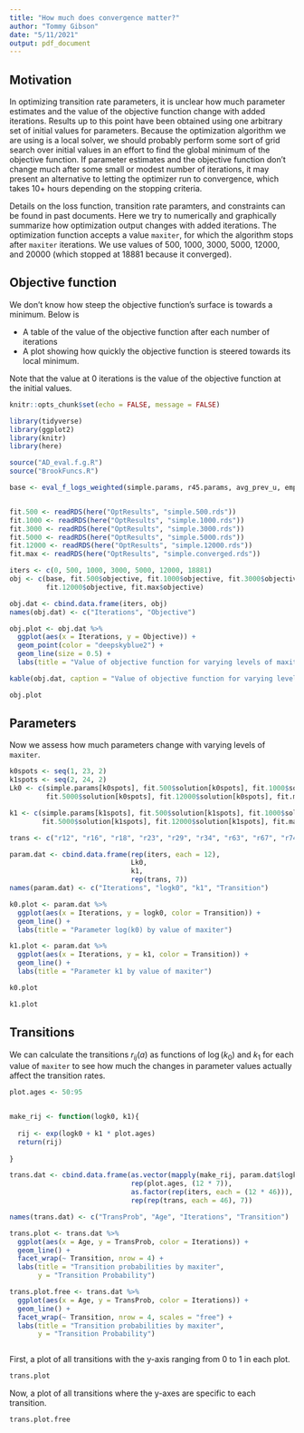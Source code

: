 ```yaml
---
title: "How much does convergence matter?"
author: "Tommy Gibson"
date: "5/11/2021"
output: pdf_document
---
```


## Motivation

In optimizing transition rate parameters, it is unclear how much parameter estimates and the value of the objective function change with added iterations. Results up to this point have been obtained using one arbitrary set of initial values for parameters. Because the optimization algorithm we are using is a local solver, we should probably perform some sort of grid search over initial values in an effort to find the global minimum of the objective function. If parameter estimates and the objective function don't change much after some small or modest number of iterations, it may present an alternative to letting the optimizer run to convergence, which takes 10+ hours depending on the stopping criteria. 

Details on the loss function, transition rate paramters, and constraints can be found in past documents. Here we try to numerically and graphically summarize how optimization output changes with added iterations. The optimization function accepts a value `maxiter`, for which the algorithm stops after `maxiter` iterations. We use values of 500, 1000, 3000, 5000, 12000, and 20000 (which stopped at 18881 because it converged).

## Objective function

We don't know how steep the objective function's surface is towards a minimum. Below is

- A table of the value of the objective function after each number of iterations
- A plot showing how quickly the objective function is steered towards its local minimum.

Note that the value at 0 iterations is the value of the objective function at the initial values.

```r

knitr::opts_chunk$set(echo = FALSE, message = FALSE)

```

```r

library(tidyverse)
library(ggplot2)
library(knitr)
library(here)

source("AD_eval.f.g.R")
source("BrookFuncs.R")

base <- eval_f_logs_weighted(simple.params, r45.params, avg_prev_u, empirical.incidence, w = 1)


fit.500 <- readRDS(here("OptResults", "simple.500.rds"))
fit.1000 <- readRDS(here("OptResults", "simple.1000.rds"))
fit.3000 <- readRDS(here("OptResults", "simple.3000.rds"))
fit.5000 <- readRDS(here("OptResults", "simple.5000.rds"))
fit.12000 <- readRDS(here("OptResults", "simple.12000.rds"))
fit.max <- readRDS(here("OptResults", "simple.converged.rds"))

iters <- c(0, 500, 1000, 3000, 5000, 12000, 18881)
obj <- c(base, fit.500$objective, fit.1000$objective, fit.3000$objective, fit.5000$objective,
         fit.12000$objective, fit.max$objective)

obj.dat <- cbind.data.frame(iters, obj)
names(obj.dat) <- c("Iterations", "Objective")

obj.plot <- obj.dat %>%
  ggplot(aes(x = Iterations, y = Objective)) +
  geom_point(color = "deepskyblue2") +
  geom_line(size = 0.5) +
  labs(title = "Value of objective function for varying levels of maxiter")

kable(obj.dat, caption = "Value of objective function for varying levels of maxiter")

```

```r
obj.plot
```

## Parameters

Now we assess how much parameters change with varying levels of `maxiter`.

```r

k0spots <- seq(1, 23, 2)
k1spots <- seq(2, 24, 2)
Lk0 <- c(simple.params[k0spots], fit.500$solution[k0spots], fit.1000$solution[k0spots], fit.3000$solution[k0spots],
         fit.5000$solution[k0spots], fit.12000$solution[k0spots], fit.max$solution[k0spots])

k1 <- c(simple.params[k1spots], fit.500$solution[k1spots], fit.1000$solution[k1spots], fit.3000$solution[k1spots],
        fit.5000$solution[k1spots], fit.12000$solution[k1spots], fit.max$solution[k1spots])

trans <- c("r12", "r16", "r18", "r23", "r29", "r34", "r63", "r67", "r74", "r87", "r89", "r94")

param.dat <- cbind.data.frame(rep(iters, each = 12),
                              Lk0,
                              k1,
                              rep(trans, 7))
names(param.dat) <- c("Iterations", "logk0", "k1", "Transition")

k0.plot <- param.dat %>%
  ggplot(aes(x = Iterations, y = logk0, color = Transition)) + 
  geom_line() +
  labs(title = "Parameter log(k0) by value of maxiter")

k1.plot <- param.dat %>%
  ggplot(aes(x = Iterations, y = k1, color = Transition)) +
  geom_line() +
  labs(title = "Parameter k1 by value of maxiter")


```


```r

k0.plot

```

 

```r
k1.plot

```

## Transitions

We can calculate the transitions $r_{ij}(a)$ as functions of $\log(k_0)$ and $k_1$ for each value of `maxiter` to see how much the changes in parameter values actually affect the transition rates.

```r

plot.ages <- 50:95


make_rij <- function(logk0, k1){
  
  rij <- exp(logk0 + k1 * plot.ages)
  return(rij)
  
}

trans.dat <- cbind.data.frame(as.vector(mapply(make_rij, param.dat$logk0, param.dat$k1)),
                              rep(plot.ages, (12 * 7)),
                              as.factor(rep(iters, each = (12 * 46))),
                              rep(rep(trans, each = 46), 7))

names(trans.dat) <- c("TransProb", "Age", "Iterations", "Transition")

trans.plot <- trans.dat %>%
  ggplot(aes(x = Age, y = TransProb, color = Iterations)) +
  geom_line() +
  facet_wrap(~ Transition, nrow = 4) +
  labs(title = "Transition probabilities by maxiter", 
       y = "Transition Probability")

trans.plot.free <- trans.dat %>%
  ggplot(aes(x = Age, y = TransProb, color = Iterations)) +
  geom_line() +
  facet_wrap(~ Transition, nrow = 4, scales = "free") +
  labs(title = "Transition probabilities by maxiter", 
       y = "Transition Probability")



```

First, a plot of all transitions with the y-axis ranging from 0 to 1 in each plot.

```r

trans.plot

```

Now, a plot of all transitions where the y-axes are specific to each transition.

```r

trans.plot.free

```
